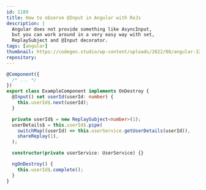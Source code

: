 ```yaml
---
id: 1189
title: How to observe @Input in Angular with RxJs
description: |
  Angular does not provide something like AsyncInput, 
  but you can work around in a very easy way with set, 
  ReplaySubject and @Input decorator.
tags: [angular]
thumbnail: https://codegen.studio/wp-content/uploads/2022/08/angular-320x180.png
repository:
---
```


```ts
@Component({
  /* ... */
})
export class ExampleComponent implements OnDestroy {
  @Input() set userId(userId: number) {
    this.userId$.next(userId);
  }

  private userId$ = new ReplaySubject<number>(1);
  userDetails$ = this.userId$.pipe(
    switchMap((userId) => this.userService.getUserDetails(userId)),
    shareReplay(1),
  );

  constructor(private userService: UserService) {}

  ngOnDestroy() {
    this.userId$.complete();
  }
}
```
